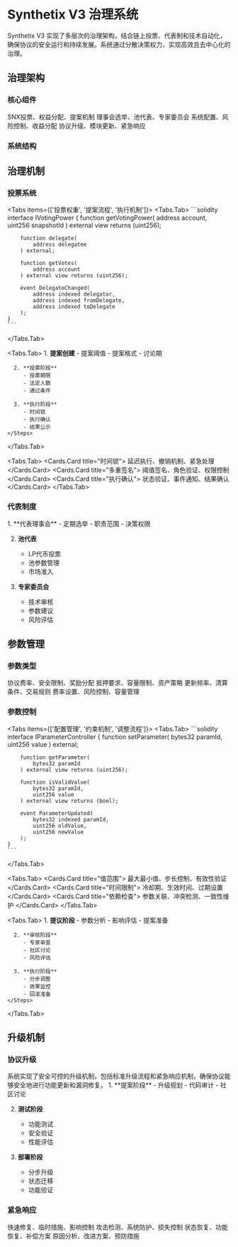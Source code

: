 
# Synthetix V3 治理系统

<Callout type="info">
  Synthetix V3 实现了多层次的治理架构，结合链上投票、代表制和技术自动化，确保协议的安全运行和持续发展。系统通过分散决策权力，实现高效且去中心化的治理。
</Callout>

## 治理架构

### 核心组件

<Cards>
  <Cards.Card title="代币治理">
    SNX投票、权益分配、提案机制
  </Cards.Card>
  <Cards.Card title="代表制">
    理事会选举、池代表、专家委员会
  </Cards.Card>
  <Cards.Card title="参数治理">
    系统配置、风险控制、收益分配
  </Cards.Card>
  <Cards.Card title="升级治理">
    协议升级、模块更新、紧急响应
  </Cards.Card>
</Cards>

### 系统结构

<FileTree>
  <FileTree.Folder name="Governance System" defaultOpen>
    <FileTree.Folder name="Core" defaultOpen>
      <FileTree.File name="VotingModule.sol" />
      <FileTree.File name="CouncilManager.sol" />
      <FileTree.File name="ProposalSystem.sol" />
    </FileTree.Folder>
    <FileTree.Folder name="Parameters">
      <FileTree.File name="ParamController.sol" />
      <FileTree.File name="SecurityParams.sol" />
      <FileTree.File name="PoolParams.sol" />
    </FileTree.Folder>
    <FileTree.Folder name="Implementation">
      <FileTree.File name="Executor.sol" />
      <FileTree.File name="Timelock.sol" />
      <FileTree.File name="EmergencyModule.sol" />
    </FileTree.Folder>
  </FileTree.Folder>
</FileTree>

## 治理机制

### 投票系统

<Tabs items={['投票权重', '提案流程', '执行机制']}>
  <Tabs.Tab>
    ```solidity
    interface IVotingPower {
        function getVotingPower(
            address account,
            uint256 snapshotId
        ) external view returns (uint256);
        
        function delegate(
            address delegatee
        ) external;
        
        function getVotes(
            address account
        ) external view returns (uint256);
        
        event DelegateChanged(
            address indexed delegator,
            address indexed fromDelegate,
            address indexed toDelegate
        );
    }
    ```
  </Tabs.Tab>
  
  <Tabs.Tab>
    <Steps>
      1. **提案创建**
         - 提案阈值
         - 提案格式
         - 讨论期
      
      2. **投票阶段**
         - 投票期限
         - 法定人数
         - 通过条件
      
      3. **执行阶段**
         - 时间锁
         - 执行确认
         - 结果公示
    </Steps>
  </Tabs.Tab>
  
  <Tabs.Tab>
    <Cards>
      <Cards.Card title="时间锁">
        延迟执行、撤销机制、紧急处理
      </Cards.Card>
      <Cards.Card title="多重签名">
        阈值签名、角色验证、权限控制
      </Cards.Card>
      <Cards.Card title="执行确认">
        状态验证、事件通知、结果确认
      </Cards.Card>
    </Cards>
  </Tabs.Tab>
</Tabs>

### 代表制度

<Steps>
  1. **代表理事会**
     - 定期选举
     - 职责范围
     - 决策权限
  
  2. **池代表**
     - LP代币投票
     - 池参数管理
     - 市场准入
  
  3. **专家委员会**
     - 技术审核
     - 参数建议
     - 风险评估
</Steps>

## 参数管理

### 参数类型

<Cards>
  <Cards.Card title="全局参数">
    协议费率、安全限制、奖励分配
  </Cards.Card>
  <Cards.Card title="池参数">
    抵押要求、容量限制、资产策略
  </Cards.Card>
  <Cards.Card title="模块参数">
    更新频率、清算条件、交易规则
  </Cards.Card>
  <Cards.Card title="市场参数">
    费率设置、风险控制、容量管理
  </Cards.Card>
</Cards>

### 参数控制

<Tabs items={['配置管理', '约束机制', '调整流程']}>
  <Tabs.Tab>
    ```solidity
    interface IParameterController {
        function setParameter(
            bytes32 paramId,
            uint256 value
        ) external;
        
        function getParameter(
            bytes32 paramId
        ) external view returns (uint256);
        
        function isValidValue(
            bytes32 paramId,
            uint256 value
        ) external view returns (bool);
        
        event ParameterUpdated(
            bytes32 indexed paramId,
            uint256 oldValue,
            uint256 newValue
        );
    }
    ```
  </Tabs.Tab>
  
  <Tabs.Tab>
    <Cards>
      <Cards.Card title="值范围">
        最大最小值、步长控制、有效性验证
      </Cards.Card>
      <Cards.Card title="时间限制">
        冷却期、生效时间、过期设置
      </Cards.Card>
      <Cards.Card title="依赖检查">
        参数关联、冲突检测、一致性维护
      </Cards.Card>
    </Cards>
  </Tabs.Tab>
  
  <Tabs.Tab>
    <Steps>
      1. **提议阶段**
         - 参数分析
         - 影响评估
         - 提案准备
      
      2. **审核阶段**
         - 专家审查
         - 社区讨论
         - 风险评估
      
      3. **执行阶段**
         - 分步调整
         - 效果监控
         - 回滚准备
    </Steps>
  </Tabs.Tab>
</Tabs>

## 升级机制

### 协议升级

<Callout type="warning">
  系统实现了安全可控的升级机制，包括标准升级流程和紧急响应机制，确保协议能够安全地进行功能更新和漏洞修复。
</Callout>

<Steps>
  1. **提案阶段**
     - 升级规划
     - 代码审计
     - 社区讨论
  
  2. **测试阶段**
     - 功能测试
     - 安全验证
     - 性能评估
  
  3. **部署阶段**
     - 分步升级
     - 状态迁移
     - 功能验证
</Steps>

### 紧急响应

<Cards>
  <Cards.Card title="漏洞响应">
    快速修复、临时措施、影响控制
  </Cards.Card>
  <Cards.Card title="攻击防护">
    攻击检测、系统防护、损失控制
  </Cards.Card>
  <Cards.Card title="恢复流程">
    状态恢复、功能恢复、补偿方案
  </Cards.Card>
  <Cards.Card title="后续优化">
    原因分析、改进方案、预防措施
  </Cards.Card>
</Cards>
